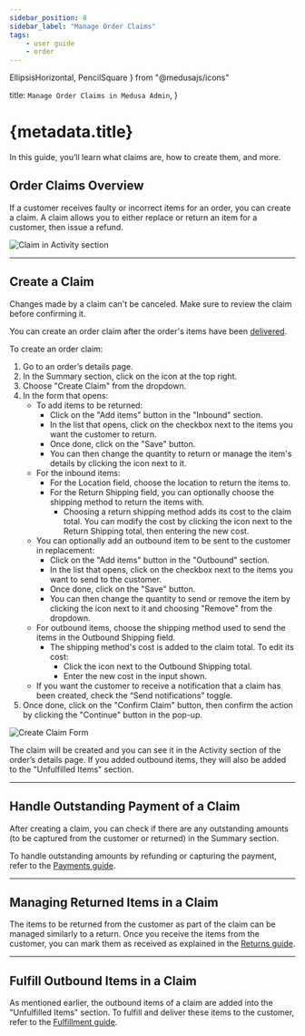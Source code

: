 ```yaml
---
sidebar_position: 8
sidebar_label: "Manage Order Claims"
tags:
    - user guide
    - order
---
```


  EllipsisHorizontal, 
  PencilSquare
} from "@medusajs/icons"

  title: `Manage Order Claims in Medusa Admin`,
}

# {metadata.title}

In this guide, you’ll learn what claims are, how to create them, and more.

## Order Claims Overview

If a customer receives faulty or incorrect items for an order, you can create a claim. A claim allows you to either replace or return an item for a customer, then issue a refund.

![Claim in Activity section](https://res.cloudinary.com/dza7lstvk/image/upload/v1739804058/User%20Guide/Screenshot_2025-02-17_at_4.53.59_PM_fw1pmy.png)

---

## Create a Claim

<Note type="warning">

Changes made by a claim can't be canceled. Make sure to review the claim before confirming it.

</Note>

You can create an order claim after the order's items have been [delivered](../fulfillments/page.mdx#mark-fulfillment-as-delivered).

To create an order claim:

1. Go to an order’s details page.
2. In the Summary section, click on the <InlineIcon Icon={EllipsisHorizontal} alt="three-dots" /> icon at the top right.
3. Choose "Create Claim" from the dropdown.
4. In the form that opens:
    - To add items to be returned:
        - Click on the "Add items" button in the "Inbound" section.
        - In the list that opens, click on the checkbox next to the items you want the customer to return.
        - Once done, click on the "Save" button.
        - You can then change the quantity to return or manage the item's details by clicking the <InlineIcon Icon={EllipsisHorizontal} alt="three-dots" /> icon next to it.
    - For the inbound items:
        - For the Location field, choose the location to return the items to.
        - For the Return Shipping field, you can optionally choose the shipping method to return the items with.
            - Choosing a return shipping method adds its cost to the claim total. You can modify the cost by clicking the <InlineIcon Icon={PencilSquare} alt="edit" /> icon next to the Return Shipping total, then entering the new cost.
    - You can optionally add an outbound item to be sent to the customer in replacement:
        - Click on the "Add items" button in the "Outbound" section.
        - In the list that opens, click on the checkbox next to the items you want to send to the customer.
        - Once done, click on the "Save" button.
        - You can then change the quantity to send or remove the item by clicking the <InlineIcon Icon={EllipsisHorizontal} alt="three-dots" /> icon next to it and choosing "Remove" from the dropdown.
    - For outbound items, choose the shipping method used to send the items in the Outbound Shipping field.
        - The shipping method's cost is added to the claim total. To edit its cost:
            - Click the <InlineIcon Icon={PencilSquare} alt="edit" /> icon next to the Outbound Shipping total.
            - Enter the new cost in the input shown.
    - If you want the customer to receive a notification that a claim has been created, check the “Send notifications” toggle.
5. Once done, click on the "Confirm Claim" button, then confirm the action by clicking the "Continue" button in the pop-up.

![Create Claim Form](https://res.cloudinary.com/dza7lstvk/image/upload/v1739803985/User%20Guide/Screenshot_2025-02-17_at_4.52.40_PM_drn24m.png)

The claim will be created and you can see it in the Activity section of the order’s details page. If you added outbound items, they will also be added to the "Unfulfilled Items" section.

---

## Handle Outstanding Payment of a Claim

After creating a claim, you can check if there are any outstanding amounts (to be captured from the customer or returned) in the Summary section.

To handle outstanding amounts by refunding or capturing the payment, refer to the [Payments guide](../payments/page.mdx#handling-outstanding-amounts).

---

## Managing Returned Items in a Claim

The items to be returned from the customer as part of the claim can be managed similarly to a return. Once you receive the items from the customer, you can mark them as received as explained in the [Returns guide](../returns/page.mdx#mark-return-items-as-received).

---

## Fulfill Outbound Items in a Claim

As mentioned earlier, the outbound items of a claim are added into the "Unfulfilled Items" section. To fulfill and deliver these items to the customer, refer to the [Fulfillment guide](../fulfillments/page.mdx#create-fulfillment).
